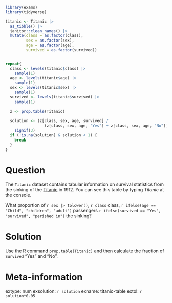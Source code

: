 ```r
library(exams)
library(tidyverse)

titanic <- Titanic |> 
  as_tibble() |> 
  janitor::clean_names() |> 
  mutate(class = as.factor(class),
         sex = as.factor(sex),
         age = as.factor(age),
         survived = as.factor(survived))


repeat{
  class <- levels(titanic$class) |>
    sample(1)
  age <- levels(titanic$age) |>
    sample(1)
  sex <- levels(titanic$sex) |>
    sample(1)
  survived <- levels(titanic$survived) |>
    sample(1)
  
  z <- prop.table(Titanic)
  
  solution <- (z[class, sex, age, survived] /
                 (z[class, sex, age, "Yes"] + z[class, sex, age, "No"])) |>
    signif(3)
  if (!is.na(solution) & solution < 1) {
    break
  }
}

```


Question
========
The `Titanic` dataset contains tabular information on survival statistics from the sinking of the [Titanic](https://en.wikipedia.org/wiki/Titanic) in 1912. You  can see this table by typing _Titanic_ at the console.

What proportion of `r sex |> tolower()`, `r class` class, `r ifelse(age == "Child", "children", "adult")` passengers `r ifelse(survived == "Yes", "survived", "perished in")` the sinking?


Solution
========
Use the R command `prop.table(Titanic)` and then calculate the fraction of `Survived` "Yes" and "No".



Meta-information
================
extype: num
exsolution: `r solution`
exname: titanic-table
extol: `r solution*0.05`
